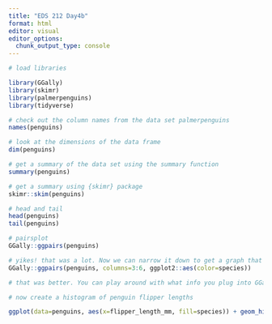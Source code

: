 ```yaml
---
title: "EDS 212 Day4b"
format: html
editor: visual
editor_options: 
  chunk_output_type: console
---
```




```r

# load libraries

library(GGally)
library(skimr)
library(palmerpenguins)
library(tidyverse)

# check out the column names from the data set palmerpenguins
names(penguins)

# look at the dimensions of the data frame
dim(penguins)

# get a summary of the data set using the summary function
summary(penguins)

# get a summary using {skimr} package
skimr::skim(penguins)

# head and tail
head(penguins)
tail(penguins)

# pairsplot 
GGally::ggpairs(penguins)

# yikes! that was a lot. Now we can narrow it down to get a graph that we want
GGally::ggpairs(penguins, columns=3:6, ggplot2::aes(color=species))

# that was better. You can play around with what info you plug into GGally

# now create a histogram of penguin flipper lengths

ggplot(data=penguins, aes(x=flipper_length_mm, fill=species)) + geom_histogram()







```

